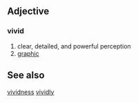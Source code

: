 ==Adjective==
===vivid===
#clear, detailed, and powerful perception
#[[graphic]]

==See also==
[[vividness]]
[[vividly]]